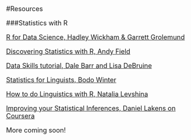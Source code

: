 <font size = 4>

#Resources

###Statistics with R

[R for Data Science, Hadley Wickham & Garrett Grolemund](https://r4ds.had.co.nz)

[Discovering Statistics with R, Andy Field](https://www.amazon.com/Discovering-Statistics-Using-Andy-Field/dp/1446200469/ref=sr_1_1?crid=CKZWXG1OAWRX&keywords=discovering+statistics+using+r&qid=1574011921&sprefix=discovering+stat%2Caps%2C230&sr=8-1)

[Data Skills tutorial, Dale Barr and Lisa DeBruine](https://gupsych.github.io/data_skills/01_intro.html)

[Statistics for Linguists, Bodo Winter](https://www.crcpress.com/Statistics-for-Linguists-An-Introduction-Using-R/Winter/p/book/9781138056091)

[How to do Linguistics with R, Natalia Levshina](https://benjamins.com/sites/z.195/)

[Improving your Statistical Inferences, Daniel Lakens on Coursera](https://www.coursera.org/learn/statistical-inferences)

More coming soon!


</center></font>